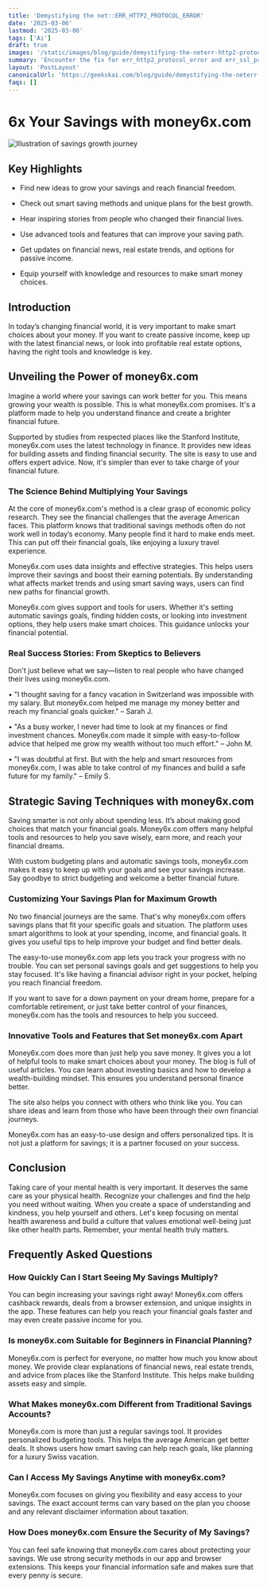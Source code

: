 ```yaml
---
title: 'Demystifying the net::ERR_HTTP2_PROTOCOL_ERROR'
date: '2025-03-06'
lastmod: '2025-03-06'
tags: ['Ai']
draft: true
images: '/static/images/blog/guide/demystifying-the-neterr-http2-protocol-error.png'
summary: 'Encounter the fix for err_http2_protocol_error​ and err_ssl_protocol_error​ on our blog. Resolve these pesky errors quickly!'
layout: 'PostLayout'
canonicalUrl: 'https://geekskai.com/blog/guide/demystifying-the-neterr-http2-protocol-error/'
faqs: []
---
```



# 6x Your Savings with money6x.com

![Illustration of savings growth journey](<https://storage.googleapis.com/scalenut-prod-article-images/632925fabeb212-3683-45cd-99ba-cfc08df73338.png>)

## Key Highlights

- Find new ideas to grow your savings and reach financial freedom.

- Check out smart saving methods and unique plans for the best growth.

- Hear inspiring stories from people who changed their financial lives.

- Use advanced tools and features that can improve your saving path.

- Get updates on financial news, real estate trends, and options for passive income.

- Equip yourself with knowledge and resources to make smart money choices.

## Introduction

In today’s changing financial world, it is very important to make smart choices about your money. If you want to create passive income, keep up with the latest financial news, or look into profitable real estate options, having the right tools and knowledge is key.

## Unveiling the Power of money6x.com

Imagine a world where your savings can work better for you. This means growing your wealth is possible. This is what money6x.com promises. It's a platform made to help you understand finance and create a brighter financial future.

Supported by studies from respected places like the Stanford Institute, money6x.com uses the latest technology in finance. It provides new ideas for building assets and finding financial security. The site is easy to use and offers expert advice. Now, it's simpler than ever to take charge of your financial future.

### The Science Behind Multiplying Your Savings

At the core of money6x.com's method is a clear grasp of economic policy research. They see the financial challenges that the average American faces. This platform knows that traditional savings methods often do not work well in today’s economy. Many people find it hard to make ends meet. This can put off their financial goals, like enjoying a luxury travel experience.

Money6x.com uses data insights and effective strategies. This helps users improve their savings and boost their earning potentials. By understanding what affects market trends and using smart saving ways, users can find new paths for financial growth.

Money6x.com gives support and tools for users. Whether it's setting automatic savings goals, finding hidden costs, or looking into investment options, they help users make smart choices. This guidance unlocks your financial potential.

### Real Success Stories: From Skeptics to Believers

Don't just believe what we say—listen to real people who have changed their lives using money6x.com.

• "I thought saving for a fancy vacation in Switzerland was impossible with my salary. But money6x.com helped me manage my money better and reach my financial goals quicker." – Sarah J.

• "As a busy worker, I never had time to look at my finances or find investment chances. Money6x.com made it simple with easy-to-follow advice that helped me grow my wealth without too much effort." – John M.

• "I was doubtful at first. But with the help and smart resources from money6x.com, I was able to take control of my finances and build a safe future for my family." – Emily S.

## Strategic Saving Techniques with money6x.com

Saving smarter is not only about spending less. It’s about making good choices that match your financial goals. Money6x.com offers many helpful tools and resources to help you save wisely, earn more, and reach your financial dreams.

With custom budgeting plans and automatic savings tools, money6x.com makes it easy to keep up with your goals and see your savings increase. Say goodbye to strict budgeting and welcome a better financial future.

### Customizing Your Savings Plan for Maximum Growth

No two financial journeys are the same. That's why money6x.com offers savings plans that fit your specific goals and situation. The platform uses smart algorithms to look at your spending, income, and financial goals. It gives you useful tips to help improve your budget and find better deals.

The easy-to-use money6x.com app lets you track your progress with no trouble. You can set personal savings goals and get suggestions to help you stay focused. It's like having a financial advisor right in your pocket, helping you reach financial freedom.

If you want to save for a down payment on your dream home, prepare for a comfortable retirement, or just take better control of your finances, money6x.com has the tools and resources to help you succeed.

### Innovative Tools and Features that Set money6x.com Apart

Money6x.com does more than just help you save money. It gives you a lot of helpful tools to make smart choices about your money. The blog is full of useful articles. You can learn about investing basics and how to develop a wealth-building mindset. This ensures you understand personal finance better.

The site also helps you connect with others who think like you. You can share ideas and learn from those who have been through their own financial journeys.

Money6x.com has an easy-to-use design and offers personalized tips. It is not just a platform for savings; it is a partner focused on your success.

## Conclusion

Taking care of your mental health is very important. It deserves the same care as your physical health. Recognize your challenges and find the help you need without waiting. When you create a space of understanding and kindness, you help yourself and others. Let's keep focusing on mental health awareness and build a culture that values emotional well-being just like other health parts. Remember, your mental health truly matters.

## Frequently Asked Questions

### How Quickly Can I Start Seeing My Savings Multiply?

You can begin increasing your savings right away! Money6x.com offers cashback rewards, deals from a browser extension, and unique insights in the app. These features can help you reach your financial goals faster and may even create passive income for you.

### Is money6x.com Suitable for Beginners in Financial Planning?

Money6x.com is perfect for everyone, no matter how much you know about money. We provide clear explanations of financial news, real estate trends, and advice from places like the Stanford Institute. This helps make building assets easy and simple.

### What Makes money6x.com Different from Traditional Savings Accounts?

Money6x.com is more than just a regular savings tool. It provides personalized budgeting tools. This helps the average American get better deals. It shows users how smart saving can help reach goals, like planning for a luxury Swiss vacation.

### Can I Access My Savings Anytime with money6x.com?

Money6x.com focuses on giving you flexibility and easy access to your savings. The exact account terms can vary based on the plan you choose and any relevant disclaimer information about taxation.

### How Does money6x.com Ensure the Security of My Savings?

You can feel safe knowing that money6x.com cares about protecting your savings. We use strong security methods in our app and browser extensions. This keeps your financial information safe and makes sure that every penny is secure.

